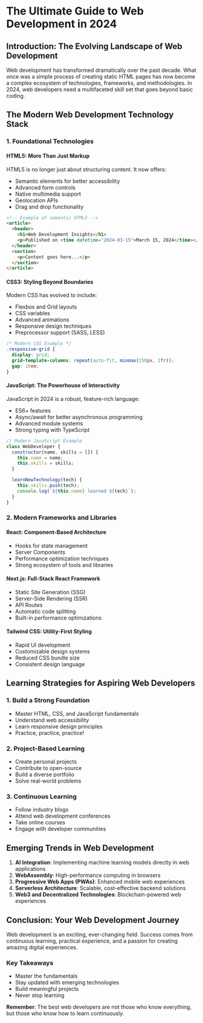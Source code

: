 
<MdxLayout>

# The Ultimate Guide to Web Development in 2024

## Introduction: The Evolving Landscape of Web Development

Web development has transformed dramatically over the past decade. What once was a simple process of creating static HTML pages has now become a complex ecosystem of technologies, frameworks, and methodologies. In 2024, web developers need a multifaceted skill set that goes beyond basic coding.

## The Modern Web Development Technology Stack

### 1. Foundational Technologies

#### HTML5: More Than Just Markup

HTML5 is no longer just about structuring content. It now offers:

- Semantic elements for better accessibility
- Advanced form controls
- Native multimedia support
- Geolocation APIs
- Drag and drop functionality

```html
<!-- Example of semantic HTML5 -->
<article>
  <header>
    <h1>Web Development Insights</h1>
    <p>Published on <time datetime="2024-03-15">March 15, 2024</time></p>
  </header>
  <section>
    <p>Content goes here...</p>
  </section>
</article>
```

#### CSS3: Styling Beyond Boundaries

Modern CSS has evolved to include:

- Flexbox and Grid layouts
- CSS variables
- Advanced animations
- Responsive design techniques
- Preprocessor support (SASS, LESS)

```css
/* Modern CSS Example */
.responsive-grid {
  display: grid;
  grid-template-columns: repeat(auto-fit, minmax(250px, 1fr));
  gap: 1rem;
}
```

#### JavaScript: The Powerhouse of Interactivity

JavaScript in 2024 is a robust, feature-rich language:

- ES6+ features
- Async/await for better asynchronous programming
- Advanced module systems
- Strong typing with TypeScript

```javascript
// Modern JavaScript Example
class WebDeveloper {
  constructor(name, skills = []) {
    this.name = name;
    this.skills = skills;
  }

  learnNewTechnology(tech) {
    this.skills.push(tech);
    console.log(`${this.name} learned ${tech}`);
  }
}
```

### 2. Modern Frameworks and Libraries

#### React: Component-Based Architecture

- Hooks for state management
- Server Components
- Performance optimization techniques
- Strong ecosystem of tools and libraries

#### Next.js: Full-Stack React Framework

- Static Site Generation (SSG)
- Server-Side Rendering (SSR)
- API Routes
- Automatic code splitting
- Built-in performance optimizations

#### Tailwind CSS: Utility-First Styling

- Rapid UI development
- Customizable design systems
- Reduced CSS bundle size
- Consistent design language

## Learning Strategies for Aspiring Web Developers

### 1. Build a Strong Foundation

- Master HTML, CSS, and JavaScript fundamentals
- Understand web accessibility
- Learn responsive design principles
- Practice, practice, practice!

### 2. Project-Based Learning

- Create personal projects
- Contribute to open-source
- Build a diverse portfolio
- Solve real-world problems

### 3. Continuous Learning

- Follow industry blogs
- Attend web development conferences
- Take online courses
- Engage with developer communities

## Emerging Trends in Web Development

1. **AI Integration**: Implementing machine learning models directly in web applications
2. **WebAssembly**: High-performance computing in browsers
3. **Progressive Web Apps (PWAs)**: Enhanced mobile web experiences
4. **Serverless Architecture**: Scalable, cost-effective backend solutions
5. **Web3 and Decentralized Technologies**: Blockchain-powered web experiences

## Conclusion: Your Web Development Journey

Web development is an exciting, ever-changing field. Success comes from continuous learning, practical experience, and a passion for creating amazing digital experiences.

### Key Takeaways

- Master the fundamentals
- Stay updated with emerging technologies
- Build meaningful projects
- Never stop learning

**Remember**: The best web developers are not those who know everything, but those who know how to learn continuously.

</MdxLayout>